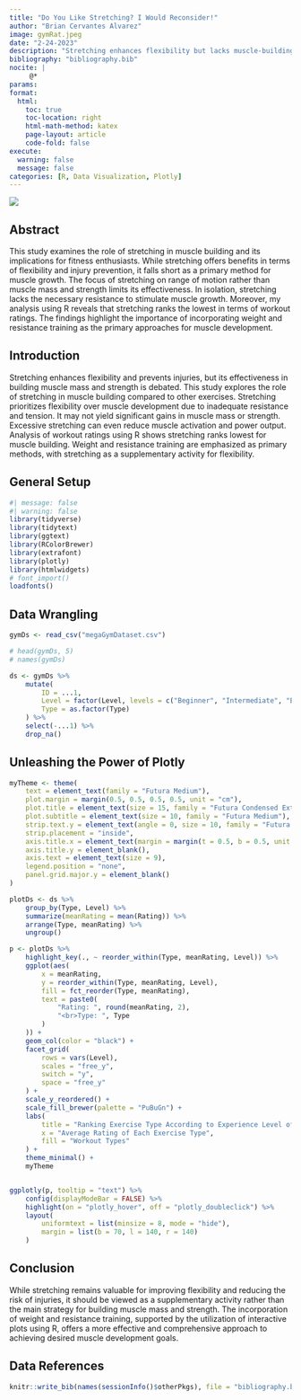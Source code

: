 ```yaml
---
title: "Do You Like Stretching? I Would Reconsider!"
author: "Brian Cervantes Alvarez"
image: gymRat.jpeg
date: "2-24-2023"
description: "Stretching enhances flexibility but lacks muscle-building benefits. Weight training and resistance exercises stimulate muscle growth. Supplement, not substitute, for effective muscle building."
bibliography: "bibliography.bib"
nocite: |
     @*
params:
format:
  html:
    toc: true
    toc-location: right
    html-math-method: katex
    page-layout: article
    code-fold: false
execute: 
  warning: false
  message: false
categories: [R, Data Visualization, Plotly]
---
```


![](gymRat.jpeg)

<div class="download-buttons" style="text-align: center;">
  <style>
    .download-buttons a.button {
      display: inline-block;
      padding-right: 10px;
      padding-left: 35px;
      padding-top: 10px;
      padding-bottom: 10px;
      margin-right: 25px;
      background-color: #343a40;
      color: #fff;
      text-decoration: none;
      border-radius: 15px;
      position: relative;
    }

    .download-buttons a.button:last-child {
      margin-right: 0;
    }

    .download-buttons a.button:hover {
      background-color: #55595c;
    }

    .download-buttons a.button:after {
      content: "\2193";
      font-size: 20px;
      position: absolute;
      top: 50%;
      left: 12px; /* Added margin from the text */
      transform: translateY(-50%);
      border-bottom: 2px solid #fff;
      padding: 1px; /* Padding for the mini border block */
    }
  </style>

  <script>
    function createDynamicButton(href, text) {
      var button = document.createElement("a");
      button.href = href;
      button.className = "button";
      button.appendChild(document.createTextNode(text));
      return button;
    }

    var downloadButtonsDiv = document.querySelector(".download-buttons");

    var documentButton = createDynamicButton(
      "https://github.com/bcervantesalvarez/Portfolio/blob/main/posts/GymRat_Plotly/index.qmd",
      "Download .qmd"
    );
    downloadButtonsDiv.appendChild(documentButton);

    var csvButton = createDynamicButton(
      "https://github.com/bcervantesalvarez/Portfolio/blob/main/posts/GymRat_Plotly/megaGymDataset.csv",
      "Download .csv"
    );
    downloadButtonsDiv.appendChild(csvButton);
  </script>
</div>

## Abstract

This study examines the role of stretching in muscle building and its implications for fitness enthusiasts. While stretching offers benefits in terms of flexibility and injury prevention, it falls short as a primary method for muscle growth. The focus of stretching on range of motion rather than muscle mass and strength limits its effectiveness. In isolation, stretching lacks the necessary resistance to stimulate muscle growth. Moreover, my analysis using R reveals that stretching ranks the lowest in terms of workout ratings. The findings highlight the importance of incorporating weight and resistance training as the primary approaches for muscle development.

## Introduction


Stretching enhances flexibility and prevents injuries, but its effectiveness in building muscle mass and strength is debated. This study explores the role of stretching in muscle building compared to other exercises. Stretching prioritizes flexibility over muscle development due to inadequate resistance and tension. It may not yield significant gains in muscle mass or strength. Excessive stretching can even reduce muscle activation and power output. Analysis of workout ratings using R shows stretching ranks lowest for muscle building. Weight and resistance training are emphasized as primary methods, with stretching as a supplementary activity for flexibility.

## General Setup

```r
#| message: false
#| warning: false
library(tidyverse)
library(tidytext)
library(ggtext)
library(RColorBrewer)
library(extrafont)
library(plotly)
library(htmlwidgets)
# font_import()
loadfonts()


```

## Data Wrangling

```r
gymDs <- read_csv("megaGymDataset.csv")

# head(gymDs, 5)
# names(gymDs)

ds <- gymDs %>%
    mutate(
        ID = ...1,
        Level = factor(Level, levels = c("Beginner", "Intermediate", "Expert")),
        Type = as.factor(Type)
    ) %>%
    select(-...1) %>%
    drop_na()


```

## Unleashing the Power of Plotly

```r
myTheme <- theme(
    text = element_text(family = "Futura Medium"),
    plot.margin = margin(0.5, 0.5, 0.5, 0.5, unit = "cm"),
    plot.title = element_text(size = 15, family = "Futura Condensed ExtraBold"),
    plot.subtitle = element_text(size = 10, family = "Futura Medium"),
    strip.text.y = element_text(angle = 0, size = 10, family = "Futura Condensed ExtraBold"),
    strip.placement = "inside",
    axis.title.x = element_text(margin = margin(t = 0.5, b = 0.5, unit = "cm")),
    axis.title.y = element_blank(),
    axis.text = element_text(size = 9),
    legend.position = "none",
    panel.grid.major.y = element_blank()
)

```

```r
plotDs <- ds %>%
    group_by(Type, Level) %>%
    summarize(meanRating = mean(Rating)) %>%
    arrange(Type, meanRating) %>%
    ungroup()

p <- plotDs %>%
    highlight_key(., ~ reorder_within(Type, meanRating, Level)) %>%
    ggplot(aes(
        x = meanRating,
        y = reorder_within(Type, meanRating, Level),
        fill = fct_reorder(Type, meanRating),
        text = paste0(
            "Rating: ", round(meanRating, 2),
            "<br>Type: ", Type
        )
    )) +
    geom_col(color = "black") +
    facet_grid(
        rows = vars(Level),
        scales = "free_y",
        switch = "y",
        space = "free_y"
    ) +
    scale_y_reordered() +
    scale_fill_brewer(palette = "PuBuGn") +
    labs(
        title = "Ranking Exercise Type According to Experience Level of Individuals",
        x = "Average Rating of Each Exercise Type",
        fill = "Workout Types"
    ) +
    theme_minimal() +
    myTheme


ggplotly(p, tooltip = "text") %>%
    config(displayModeBar = FALSE) %>%
    highlight(on = "plotly_hover", off = "plotly_doubleclick") %>%
    layout(
        uniformtext = list(minsize = 8, mode = "hide"),
        margin = list(b = 70, l = 140, r = 140)
    )

```

## Conclusion

While stretching remains valuable for improving flexibility and reducing the risk of injuries, it should be viewed as a supplementary activity rather than the main strategy for building muscle mass and strength. The incorporation of weight and resistance training, supported by the utilization of interactive plots using R, offers a more effective and comprehensive approach to achieving desired muscle development goals.


## Data References

```r
knitr::write_bib(names(sessionInfo()$otherPkgs), file = "bibliography.bib")
```